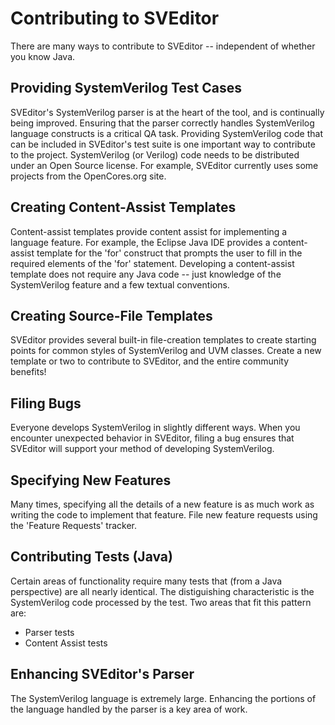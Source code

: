 = Contributing to SVEditor =

There are many ways to contribute to SVEditor -- independent of whether you know Java.

== Providing SystemVerilog Test Cases ==

SVEditor's SystemVerilog parser is at the heart of the tool, and is continually being improved. Ensuring that the parser correctly handles SystemVerilog language constructs is a critical QA task. Providing SystemVerilog code that can be included in SVEditor's test suite is one important way to contribute to the project.
SystemVerilog (or Verilog) code needs to be distributed under an Open Source license. For example, SVEditor currently uses some projects from the OpenCores.org site.

== Creating Content-Assist Templates ==

Content-assist templates provide content assist for implementing a language feature. For example, the Eclipse Java IDE provides a content-assist template for the 'for' construct that prompts the user to fill in the required elements of the 'for' statement.
Developing a content-assist template does not require any Java code -- just knowledge of the SystemVerilog feature and a few textual conventions.

== Creating Source-File Templates ==

SVEditor provides several built-in file-creation templates to create starting points 
for common styles of SystemVerilog and UVM classes. Create a new template or two
to contribute to SVEditor, and the entire community benefits!

== Filing Bugs ==

Everyone develops SystemVerilog in slightly different ways. When you encounter unexpected behavior in SVEditor, filing a bug ensures that SVEditor will support your method of developing SystemVerilog.

== Specifying New Features ==

Many times, specifying all the details of a new feature is as much work as writing the code to implement that feature. File new feature requests using the 'Feature Requests' tracker.

== Contributing Tests (Java) ==

Certain areas of functionality require many tests that (from a Java perspective) are all nearly identical. The distiguishing characteristic is the SystemVerilog code processed by the test.
Two areas that fit this pattern are:

* Parser tests
* Content Assist tests

== Enhancing SVEditor's Parser ==

The SystemVerilog language is extremely large. Enhancing the portions of the language handled by the parser is a key area of work.
